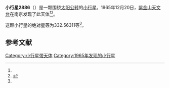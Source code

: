 {{Infobox planet
| bgcolour = #FFFFC0
| name = 2886 Tinkaping
| symbol = 
| image = 
| caption = 
| discovery = yes
| discovery_ref = 
| discoverer = [[紫金山天文台|紫金山天文台]]
| discovery_site = [[南京|南京]] 
| discovered = 1965年12月20日
| designations = yes
| mp_name = 
| named_after = [[田家炳|田家炳]]
| alt_names = 1965 YG/ 1937 CN / 1979 QR8 / 1979 SF5 / 1979 UO2 / 1981 EU23
| mp_category = [[主带小行星|主带小行星]]
| orbit_ref = <ref name="a">[http://ssd.jpl.nasa.gov/sbdb.cgi?sstr=2886 2886 Tinkaping] {{Wayback|url=http://ssd.jpl.nasa.gov/sbdb.cgi?sstr=2886 |date=20200921075228 }}，小行星數據庫瀏覽器（JPL Small-Body Database Browser）－[[美国国家航空航天局|美国国家航空航天局]]喷气推进实验室</ref>
| epoch = 2456400.5 (2013年4月18日更新)
| aphelion = {{convert|2.7336056|AU|km|3|abbr=on|lk=out}}
| perihelion = {{convert|1.9996656|AU|km|3|abbr=on}}
| semimajor = {{convert|2.3666356|AU|km|3|abbr=on}}
| eccentricity = 0.1550598
| period = 1329.828104 [[日|日]]<br />3.64[[儒略年|儒略年]]
| avg_speed = 
| inclination = 1.30857
| asc_node = 107.78139
| mean_anomaly = 
| arg_peri = 332.56311
| satellites = 
| physical_characteristics = yes
| dimensions = 
| mass = 
| density = 
| surface_grav = 
| escape_velocity = 
| sidereal_day = 
| axial_tilt = 
| pole_ecliptic_lat = 
| pole_ecliptic_lon = 
| albedo = 
| temperatures= 
| temp_name1 = 
| mean_temp_1 = 
| max_temp_1 = 
| temp_name2 = 
| max_temp_2 = 
| spectral_type = 
| abs_magnitude = 332.56311
}}

'''小行星2886'''（{{lang-en|2886 Tinkaping}}）是一颗围绕[[太阳|太阳]][[公转|公转]]的[[小行星|小行星]]。1965年12月20日，[[紫金山天文台|紫金山天文台]]在南京发现了此天体<ref name="a" /><ref>{{cite news|title=小行星列表|url=http://cfa-www.harvard.edu/iau/lists/NumberedMPs.txt|accessdate=2013-07-08|newspaper=哈佛大学|archive-date=2008-05-17|archive-url=https://web.archive.org/web/20080517010638/http://cfa-www.harvard.edu/iau/lists/NumberedMPs.txt|dead-url=no}}</ref>。

这颗小行星的[[绝对星等|绝对星等]]为332.56311等<ref name="a" />。

==参考文献==
{{reflist}}
{{Minor Planet Number|[[小行星2885|小行星2885]]|[[小行星2887|小行星2887]]}}

{{小天体}}

[[Category:小行星带天体|Category:小行星带天体]]
[[Category:1965年发现的小行星|Category:1965年发现的小行星]]

{{asteroid-stub}}